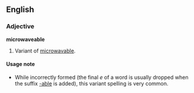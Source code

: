 ==English==
===Adjective===
'''microwaveable'''

#Variant of [[microwavable]].

====Usage note====
*While incorrectly formed (the final ''e'' of a word is usually dropped when the suffix [[-able]] is added), this variant spelling is very common.